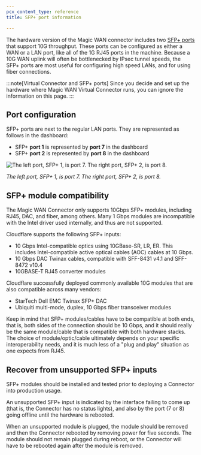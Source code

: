 ```yaml
---
pcx_content_type: reference
title: SFP+ port information

---
```


The hardware version of the Magic WAN connector includes two [SFP+ ports](https://en.wikipedia.org/wiki/Small_Form-factor_Pluggable) that support 10G throughput. These ports can be configured as either a WAN or a LAN port, like all of the 1G RJ45 ports in the machine. Because a 10G WAN uplink will often be bottlenecked by IPsec tunnel speeds, the SFP+ ports are most useful for configuring high speed LANs, and for using fiber connections.

:::note[Virtual Connector and SFP+ ports]
Since you decide and set up the hardware where Magic WAN Virtual Connector runs, you can ignore the information on this page.
:::

## Port configuration

SFP+ ports are next to the regular LAN ports. They are represented as follows in the dashboard:

- SFP+ **port 1** is represented by **port 7** in the dashboard
- SFP+ **port 2** is represented by **port 8** in the dashboard

![The left port, SFP+ 1, is port 7. The right port, SFP+ 2, is port 8.](~/assets/images/magic-wan/connector/sfp-ports.png)

_The left port, SFP+ 1, is port 7. The right port, SFP+ 2, is port 8._

## SFP+ module compatibility

The Magic WAN Connector only supports 10Gbps SFP+ modules, including RJ45, DAC, and fiber, among others. Many 1 Gbps modules are incompatible with the Intel driver used internally, and thus are not supported.

Cloudflare supports the following SFP+ inputs:

- 10 Gbps Intel-compatible optics using 10GBase-SR, LR, ER. This includes Intel-compatible active optical cables (AOC) cables at 10 Gbps.
- 10 Gbps DAC Twinax cables, compatible with SFF-8431 v4.1 and SFF-8472 v10.4
- 10GBASE-T RJ45 converter modules

Cloudflare successfully deployed commonly available 10G modules that are also compatible across many vendors:

- StarTech Dell EMC Twinax SFP+ DAC
- Ubiquiti multi-mode, duplex, 10 Gbps fiber transceiver modules

Keep in mind that SFP+ modules/cables have to be compatible at both ends, that is, both sides of the connection should be 10 Gbps, and it should really be the same module/cable that is compatible with both hardware stacks. The choice of module/optic/cable ultimately depends on your specific interoperability needs, and it is much less of a "plug and play" situation as one expects from RJ45.

## Recover from unsupported SFP+ inputs

SFP+ modules should be installed and tested prior to deploying a Connector into production usage.

An unsupported SFP+ input is indicated by the interface failing to come up (that is, the Connector has no status lights), and also by the port (7 or 8) going offline until the hardware is rebooted.

When an unsupported module is plugged, the module should be removed and then the Connector rebooted by removing power for five seconds. The module should not remain plugged during reboot, or the Connector will have to be rebooted again after the module is removed.
